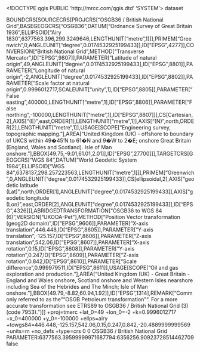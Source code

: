 <!DOCTYPE qgis PUBLIC 'http://mrcc.com/qgis.dtd' 'SYSTEM'>
<qgis version="3.28.5-Firenze">
  <identifier></identifier>
  <parentidentifier></parentidentifier>
  <language></language>
  <type>dataset</type>
  <title></title>
  <abstract></abstract>
  <links/>
  <fees></fees>
  <encoding></encoding>
  <crs>
    <spatialrefsys nativeFormat="Wkt">
      <wkt>BOUNDCRS[SOURCECRS[PROJCRS["OSGB36 / British National Grid",BASEGEOGCRS["OSGB36",DATUM["Ordnance Survey of Great Britain 1936",ELLIPSOID["Airy 1830",6377563.396,299.3249646,LENGTHUNIT["metre",1]]],PRIMEM["Greenwich",0,ANGLEUNIT["degree",0.0174532925199433]],ID["EPSG",4277]],CONVERSION["British National Grid",METHOD["Transverse Mercator",ID["EPSG",9807]],PARAMETER["Latitude of natural origin",49,ANGLEUNIT["degree",0.0174532925199433],ID["EPSG",8801]],PARAMETER["Longitude of natural origin",-2,ANGLEUNIT["degree",0.0174532925199433],ID["EPSG",8802]],PARAMETER["Scale factor at natural origin",0.9996012717,SCALEUNIT["unity",1],ID["EPSG",8805]],PARAMETER["False easting",400000,LENGTHUNIT["metre",1],ID["EPSG",8806]],PARAMETER["False northing",-100000,LENGTHUNIT["metre",1],ID["EPSG",8807]]],CS[Cartesian,2],AXIS["(E)",east,ORDER[1],LENGTHUNIT["metre",1]],AXIS["(N)",north,ORDER[2],LENGTHUNIT["metre",1]],USAGE[SCOPE["Engineering survey, topographic mapping."],AREA["United Kingdom (UK) - offshore to boundary of UKCS within 49�45'N to 61�N and 9�W to 2�E; onshore Great Britain (England, Wales and Scotland). Isle of Man onshore."],BBOX[49.75,-9.01,61.01,2.01]],ID["EPSG",27700]]],TARGETCRS[GEOGCRS["WGS 84",DATUM["World Geodetic System 1984",ELLIPSOID["WGS 84",6378137,298.257223563,LENGTHUNIT["metre",1]]],PRIMEM["Greenwich",0,ANGLEUNIT["degree",0.0174532925199433]],CS[ellipsoidal,2],AXIS["geodetic latitude (Lat)",north,ORDER[1],ANGLEUNIT["degree",0.0174532925199433]],AXIS["geodetic longitude (Lon)",east,ORDER[2],ANGLEUNIT["degree",0.0174532925199433]],ID["EPSG",4326]]],ABRIDGEDTRANSFORMATION["OSGB36 to WGS 84 (6)",VERSION["UKOOA-Pet"],METHOD["Position Vector transformation (geog2D domain)",ID["EPSG",9606]],PARAMETER["X-axis translation",446.448,ID["EPSG",8605]],PARAMETER["Y-axis translation",-125.157,ID["EPSG",8606]],PARAMETER["Z-axis translation",542.06,ID["EPSG",8607]],PARAMETER["X-axis rotation",0.15,ID["EPSG",8608]],PARAMETER["Y-axis rotation",0.247,ID["EPSG",8609]],PARAMETER["Z-axis rotation",0.842,ID["EPSG",8610]],PARAMETER["Scale difference",0.999979511,ID["EPSG",8611]],USAGE[SCOPE["Oil and gas exploration and production."],AREA["United Kingdom (UK) - Great Britain - England and Wales onshore, Scotland onshore and Western Isles nearshore including Sea of the Hebrides and The Minch; Isle of Man onshore."],BBOX[49.79,-8.82,60.94,1.92]],ID["EPSG",1314],REMARK["Commonly referred to as the ""OSGB Petroleum transformation"". For a more accurate transformation see ETRS89 to OSGB36 / British National Grid (3) (code 7953)."]]]</wkt>
      <proj4>+proj=tmerc +lat_0=49 +lon_0=-2 +k=0.9996012717 +x_0=400000 +y_0=-100000 +ellps=airy +towgs84=446.448,-125.157,542.06,0.15,0.247,0.842,-20.4889999999569 +units=m +no_defs +type=crs</proj4>
      <srsid>0</srsid>
      <srid>0</srid>
      <authid></authid>
      <description>OSGB36 / British National Grid</description>
      <projectionacronym></projectionacronym>
      <ellipsoidacronym>PARAMETER:6377563.39599999971687794:6356256.90923728514462709</ellipsoidacronym>
      <geographicflag>false</geographicflag>
    </spatialrefsys>
  </crs>
  <extent/>
</qgis>
